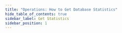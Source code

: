 ```yaml
---
title: "Operations: How to Get Database Statistics"
hide_table_of_contents: true
sidebar_label: Get Statistics
sidebar_position: 1
---
```





<LanguageSwitcher supportedLanguages={supportedLanguages} />

<LanguageContent language="csharp">
   <GetStatisticsCsharp />
</LanguageContent>

<LanguageContent language="java">
   <GetStatisticsJava />
</LanguageContent>


<!---
### Operations
- [What are Operations](../../../client-api/operations/what-are-operations)
- [How to Get Collection Statistics](../../../client-api/operations/maintenance/get-collection-statistics)

### FAQ
- [Database Statistics](../../../server/administration/statistics#database-statistics)


-->